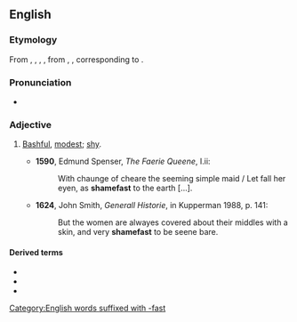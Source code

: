 ==English==

===Etymology===
From {{inh|en|enm|shamefast}}, {{m|enm|schamefast}}, {{m|enm|schamfast}}, {{m|enm|sceomefest}}, from {{inh|en|ang|sċeamfæst}}, {{m|ang|scamfæst||modest, shy, bashful}}, corresponding to {{compound|en|shame|fast}}.

===Pronunciation===
* {{a|UK}} {{IPA|en|/ˈʃeɪmfɑːst/}}

===Adjective===
{{en-adj}}

# {{lb|en|archaic}} [[bashful|Bashful]], [[modest]]; [[shy]].
#* '''1590''', Edmund Spenser, ''The Faerie Queene'', I.ii:
#*: With chaunge of cheare the seeming simple maid / Let fall her eyen, as '''shamefast''' to the earth [...].
#* '''1624''', John Smith, ''Generall Historie'', in Kupperman 1988, p. 141:
#*: But the women are alwayes covered about their middles with a skin, and very '''shamefast''' to be seene bare.

====Derived terms====
* {{l|en|shamefaced}}
* {{l|en|shamefastly}}
* {{l|en|shamefastness}}

[[Category:English words suffixed with -fast]]